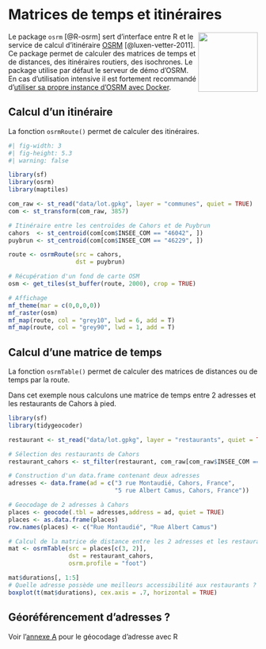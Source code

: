 # Matrices de temps et itinéraires

<img src="img/logo_osrm.svg" align="right" width="120"/>
Le package `osrm` [@R-osrm] sert d'interface entre R et le service de calcul d'itinéraire [OSRM](http://project-osrm.org/) [@luxen-vetter-2011].
Ce package permet de calculer des matrices de temps et de distances, des itinéraires routiers, des isochrones.
Le package utilise par défaut le serveur de démo d'OSRM. En cas d'utilisation intensive il est fortement recommandé d'[utiliser sa propre instance d'OSRM avec Docker](https://rcarto.github.io/posts/build_osrm_server/).


## Calcul d'un itinéraire
La fonction `osrmRoute()` permet de calculer des itinéraires.
```r
#| fig-width: 3
#| fig-height: 5.3
#| warning: false

library(sf)
library(osrm)
library(maptiles)

com_raw <- st_read("data/lot.gpkg", layer = "communes", quiet = TRUE)
com <- st_transform(com_raw, 3857)

# Itinéraire entre les centroïdes de Cahors et de Puybrun
cahors  <- st_centroid(com[com$INSEE_COM == "46042", ])
puybrun <- st_centroid(com[com$INSEE_COM == "46229", ])

route <- osrmRoute(src = cahors,
                   dst = puybrun)

# Récupération d'un fond de carte OSM
osm <- get_tiles(st_buffer(route, 2000), crop = TRUE)

# Affichage
mf_theme(mar = c(0,0,0,0))
mf_raster(osm)
mf_map(route, col = "grey10", lwd = 6, add = T)
mf_map(route, col = "grey90", lwd = 1, add = T)
```


## Calcul d'une matrice de temps
La fonction `osrmTable()` permet de calculer des matrices de distances ou de temps par la route.

Dans cet exemple nous calculons une matrice de temps entre 2 adresses et les restaurants de Cahors à pied.
```r
library(sf)
library(tidygeocoder)

restaurant <- st_read("data/lot.gpkg", layer = "restaurants", quiet = TRUE)

# Sélection des restaurants de Cahors
restaurant_cahors <- st_filter(restaurant, com_raw[com_raw$INSEE_COM == "46042", ])

# Construction d'un data.frame contenant deux adresses
adresses <- data.frame(ad = c("3 rue Montaudié, Cahors, France",
                              "5 rue Albert Camus, Cahors, France"))

# Geocodage de 2 adresses à Cahors
places <- geocode(.tbl = adresses,address = ad, quiet = TRUE)
places <- as.data.frame(places)
row.names(places) <- c("Rue Montaudié", "Rue Albert Camus")

# Calcul de la matrice de distance entre les 2 adresses et les restaurants de Cahors
mat <- osrmTable(src = places[c(3, 2)],
                 dst = restaurant_cahors,
                 osrm.profile = "foot")

mat$durations[, 1:5]
# Quelle adresse possède une meilleurs accessibilité aux restaurants ?
boxplot(t(mat$durations), cex.axis = .7, horizontal = TRUE)
```


:::{.callout-note}
## Géoréférencement d'adresses ?
Voir l'[annexe A](1999_georeferencement.qmd) pour le géocodage d'adresse avec R
:::

